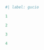 


```python
#| label: gucio
```


```python
1
```

```python
2
```

```python
3
```


```python
4
```